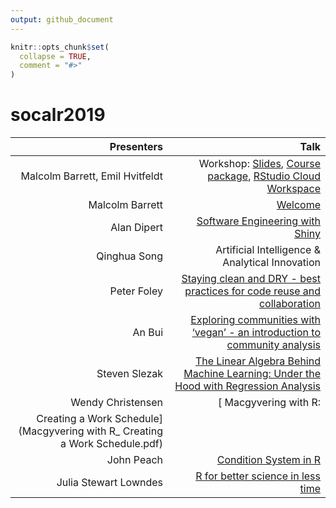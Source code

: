 ```yaml
---
output: github_document
---
```


<!-- README.md is generated from README.Rmd. Please edit that file -->

```r
knitr::opts_chunk$set(
  collapse = TRUE,
  comment = "#>"
)
```

# socalr2019

|  Presenters |  Talk |
|--:|--:|
| Malcolm Barrett, Emil Hvitfeldt |  Workshop: [Slides](https://designing-ggplots.netlify.com/), [Course package](https://github.com/malcolmbarrett/designing.ggplots), [RStudio Cloud Workspace](http://bit.ly/design_gg)  |   
| Malcolm Barrett |  [Welcome](https://socal-allhands.netlify.com/) |
| Alan Dipert |  [Software Engineering with Shiny](https://docs.google.com/presentation/d/1ZHjQVjHR4jE3bG8HU1iDAFDaATSp6q68Gt2lFom9iX4/edit?usp=sharing) |
| Qinghua Song |  Artificial Intelligence & Analytical Innovation |  
| Peter Foley |  [Staying clean and DRY - best practices for code reuse and collaboration](https://github.com/peterfoley/clean_and_dry) |   
| An Bui | [Exploring communities with 'vegan' - an introduction to community analysis](2019-11-socal_useR.pptx) |   
| Steven Slezak | [The Linear Algebra Behind Machine Learning: Under the Hood with Regression Analysis](LARUG Lightning Talk.pdf)  |   
| Wendy Christensen | [ Macgyvering with R:
Creating a Work Schedule](Macgyvering with R_ Creating a Work Schedule.pdf) |   
| John Peach | [Condition System in R](2017-01-26 - SoCal R All hands - Condition System in R) |   
| Julia Stewart Lowndes | [R for better science in less time](https://openscapes.github.io/slides/betterscience/socalR) | 


<!-- badges: start -->
<!-- badges: end -->

